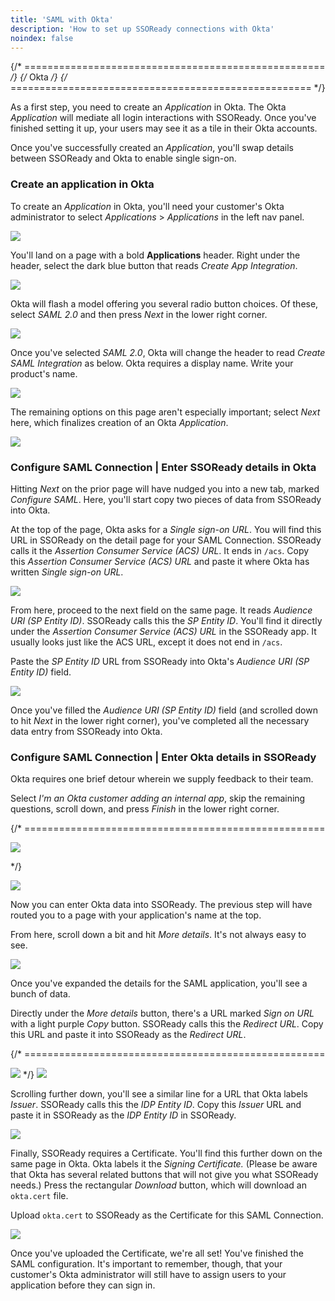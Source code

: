```yaml
---
title: 'SAML with Okta'
description: 'How to set up SSOReady connections with Okta'
noindex: false
--- 
```


{/* ==================================================== */}
{/*                       Okta                           */}
{/* ==================================================== */}

As a first step, you need to create an *Application* in Okta. The Okta *Application* will mediate all login interactions with SSOReady. Once you've finished setting it up, your users may see it as a tile in their Okta accounts.

Once you've successfully created an *Application*, you'll swap details between SSOReady and Okta to enable single sign-on.
<Steps>
### Create an application in Okta

To create an *Application* in Okta, you'll need your customer's Okta administrator to select *Applications* > *Applications* in the left nav panel.

<Frame caption="Selecting Applications > Applications from the left navigation panel">
  <img src="/docs/assets/idp-assets/okta/okta0.png" />
</Frame>

You'll land on a page with a bold **Applications** header. Right under the header, select the dark blue button that reads *Create App Integration*. 
<Frame caption="Instructing Okta to create an app integration">
  <img src="/docs/assets/idp-assets/okta/okta1.png" />

Okta will flash a model offering you several radio button choices. Of these, select *SAML 2.0* and then press *Next* in the lower right corner.  
</Frame>

<Frame caption="Telling Okta to use SAML 2.0">
  <img src="/docs/assets/idp-assets/okta/okta2.png" />
</Frame>

Once you've selected *SAML 2.0*, Okta will change the header to read *Create SAML Integration* as below. Okta requires a display name. Write your product's name. 

<Frame caption="Assigning your application a display name in Okta">
  <img src="/docs/assets/idp-assets/okta/okta3.png" />
</Frame>

The remaining options on this page aren't especially important; select *Next* here, which finalizes creation of an Okta *Application*. 

<Frame caption="Selecting Next to move on and adjust the SAML settings to match SSOReady">
  <img src="/docs/assets/idp-assets/okta/okta4.png" />
</Frame>


### Configure SAML Connection | Enter SSOReady details in Okta

Hitting *Next* on the prior page will have nudged you into a new tab, marked *Configure SAML*. Here, you'll start copy two pieces of data from SSOReady into Okta. 

At the top of the page, Okta asks for a *Single sign-on URL*. You will find this URL in SSOReady on the detail page for your SAML Connection. SSOReady calls it the *Assertion Consumer Service (ACS) URL*. It ends in `/acs`. Copy this *Assertion Consumer Service (ACS) URL* and paste it where Okta has written *Single sign-on URL*.

<Frame caption="Pasting the  ACS URL from SSOReady into Okta's Single sign-on URL field">
  <img src="/docs/assets/idp-assets/okta/okta5.png" />
</Frame>

From here, proceed to the next field on the same page. It reads *Audience URI (SP Entity ID)*. SSOReady calls this the *SP Entity ID*. You'll find it directly under the *Assertion Consumer Service (ACS) URL* in the SSOReady app. It usually looks just like the ACS URL, except it does not end in `/acs`. 

Paste the *SP Entity ID* URL from SSOReady into Okta's *Audience URI (SP Entity ID)* field.


<Frame caption="Pasting the  SP Entity ID from SSOReady into Okta's Audience URI (SP Entity ID) field">
  <img src="/docs/assets/idp-assets/okta/okta6.png" />
</Frame>

Once you've filled the *Audience URI (SP Entity ID)* field (and scrolled down to hit *Next* in the lower right corner), you've completed all the necessary data entry from SSOReady into Okta.


### Configure SAML Connection | Enter Okta details in SSOReady

Okta requires one brief detour wherein we supply feedback to their team. 

Select *I'm an Okta customer adding an internal app*, skip the remaining questions, scroll down, and press *Finish* in the lower right corner. 

{/* ==================================================== 

<Frame caption="placeholder caption">
  <img src="/docs/assets/idp-assets/okta/okta7.png" />
</Frame>

*/}

<Frame caption="Selecting 'I'm an Okta customer adding an internal app'">
  <img src="/docs/assets/idp-assets/okta/okta8.png" />
</Frame>

Now you can enter Okta data into SSOReady. The previous step will have routed you to a page with your application's name at the top. 

From here, scroll down a bit and hit *More details*. It's not always easy to see. 

<Frame caption="Scrolling down to find the 'More details' option for the SAML application">
  <img src="/docs/assets/idp-assets/okta/okta9b.png" />
</Frame>

Once you've expanded the details for the SAML application, you'll see a bunch of data. 

Directly under the *More details* button, there's a URL marked *Sign on URL* with a light purple *Copy* button. SSOReady calls this the *Redirect URL*. Copy this URL and paste it into SSOReady as the *Redirect URL*.

{/* ====================================================
<Frame caption="Placeholder caption">
  <img src="/docs/assets/idp-assets/okta/okta9.png" />
</Frame>
*/}


<Frame caption="Copying Okta's 'Sign on URL'; this will be the Redirect URL in SSOReady">
  <img src="/docs/assets/idp-assets/okta/okta10.png" />
</Frame>

Scrolling further down, you'll see a similar line for a URL that Okta labels *Issuer*. SSOReady calls this the *IDP Entity ID*. Copy this *Issuer* URL and paste it in SSOReady as the *IDP Entity ID* in SSOReady.
<Frame caption="Copying Okta's 'Issuer' URL; this will be the IDP Entity ID in SSOReady">
  <img src="/docs/assets/idp-assets/okta/okta11.png" />
</Frame>

Finally, SSOReady requires a Certificate. You'll find this further down on the same page in Okta. Okta labels it the *Signing Certificate.* (Please be aware that Okta has several related buttons that will not give you what SSOReady needs.) Press the rectangular *Download* button, which will download an `okta.cert` file. 

Upload `okta.cert` to SSOReady as the Certificate for this SAML Connection.

<Frame caption="Downloading Okta.cert from Okta's SAML configuration page">
  <img src="/docs/assets/idp-assets/okta/okta12.png" />
</Frame>
 
 Once you've uploaded the Certificate, we're all set! You've finished the SAML configuration. It's important to remember, though, that your customer's Okta administrator will still have to assign users to your application before they can sign in. 


</Steps>